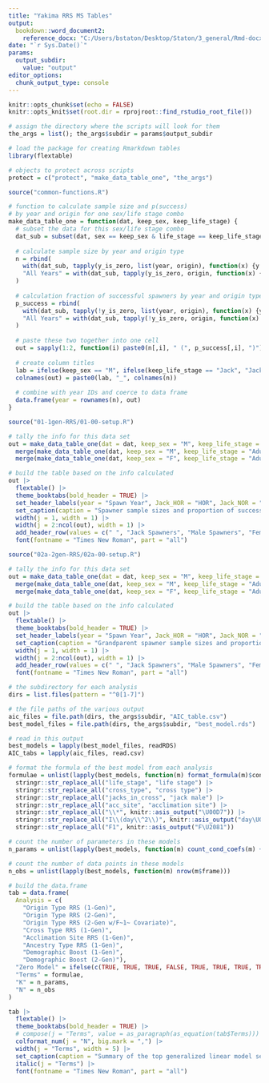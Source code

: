 ```yaml
---
title: "Yakima RRS MS Tables"
output: 
  bookdown::word_document2:
    reference_docx: "C:/Users/bstaton/Desktop/Staton/3_general/Rmd-docx-template/Rmd-docx-template-basic-TNR.docx"
date: "`r Sys.Date()`"
params:
  output_subdir: 
    value: "output"
editor_options: 
  chunk_output_type: console
---
```


```r
knitr::opts_chunk$set(echo = FALSE)
knitr::opts_knit$set(root.dir = rprojroot::find_rstudio_root_file())

# assign the directory where the scripts will look for them
the_args = list(); the_args$subdir = params$output_subdir

# load the package for creating Rmarkdown tables
library(flextable)

# objects to protect across scripts
protect = c("protect", "make_data_table_one", "the_args")
```

```r
source("common-functions.R")
```

```r
# function to calculate sample size and p(success)
# by year and origin for one sex/life stage combo
make_data_table_one = function(dat, keep_sex, keep_life_stage) {
  # subset the data for this sex/life stage combo
  dat_sub = subset(dat, sex == keep_sex & life_stage == keep_life_stage)
  
  # calculate sample size by year and origin type
  n = rbind(
    with(dat_sub, tapply(y_is_zero, list(year, origin), function(x) {y = length(x); prettyNum(y, big.mark = ",")})),
    "All Years" = with(dat_sub, tapply(y_is_zero, origin, function(x) {y = length(x); prettyNum(y, big.mark = ",")}))
  )
  
  # calculation fraction of successful spawners by year and origin type
  p_success = rbind(
    with(dat_sub, tapply(!y_is_zero, list(year, origin), function(x) {y = mean(x); msdown::percentize(y)})),
    "All Years" = with(dat_sub, tapply(!y_is_zero, origin, function(x) {y = mean(x); msdown::percentize(y)}))
  )
  
  # paste these two together into one cell
  out = sapply(1:2, function(i) paste0(n[,i], " (", p_success[,i], ")"))
  
  # create column titles
  lab = ifelse(keep_sex == "M", ifelse(keep_life_stage == "Jack", "Jack", "Male"), "Female")
  colnames(out) = paste0(lab, "_", colnames(n))
  
  # combine with year IDs and coerce to data frame
  data.frame(year = rownames(n), out)
}

```

```r
source("01-1gen-RRS/01-00-setup.R")

# tally the info for this data set
out = make_data_table_one(dat = dat, keep_sex = "M", keep_life_stage = "Jack") |> 
  merge(make_data_table_one(dat, keep_sex = "M", keep_life_stage = "Adult"), by = "year") |> 
  merge(make_data_table_one(dat, keep_sex = "F", keep_life_stage = "Adult"), by = "year")

# build the table based on the info calculated
out |> 
  flextable() |> 
  theme_booktabs(bold_header = TRUE) |> 
  set_header_labels(year = "Spawn Year", Jack_HOR = "HOR", Jack_NOR = "NOR", Male_HOR = "HOR", Male_NOR = "NOR", Female_HOR = "HOR", Female_NOR = "NOR") |> 
  set_caption(caption = "Spawner sample sizes and proportion of successful spawners for potential parents spawning naturally from spawn years 2007-2016. Hatchery-origin (HOR) and natural-origin (HOR) males, females, and jack males are presented separately.") |> 
  width(j = 1, width = 1) |> 
  width(j = 2:ncol(out), width = 1) |> 
  add_header_row(values = c(" ", "Jack Spawners", "Male Spawners", "Female Spawners"), colwidths = c(1,2,2,2)) |> 
  font(fontname = "Times New Roman", part = "all")
```

\newpage

```r
source("02a-2gen-RRS/02a-00-setup.R")

# tally the info for this data set
out = make_data_table_one(dat = dat, keep_sex = "M", keep_life_stage = "Jack") |> 
  merge(make_data_table_one(dat, keep_sex = "M", keep_life_stage = "Adult"), by = "year") |> 
  merge(make_data_table_one(dat, keep_sex = "F", keep_life_stage = "Adult"), by = "year")

# build the table based on the info calculated
out |> 
  flextable() |> 
  theme_booktabs(bold_header = TRUE) |> 
  set_header_labels(year = "Spawn Year", Jack_HOR = "HOR", Jack_NOR = "NOR", Male_HOR = "HOR", Male_NOR = "NOR", Female_HOR = "HOR", Female_NOR = "NOR") |> 
  set_caption(caption = "Grandparent spawner sample sizes and proportion of successful grandparent spawners from spawn years 2007-2011. Hatchery-origin (HOR) and natural-origin (HOR) males, females, and jack males are presented separately.") |> 
  width(j = 1, width = 1) |> 
  width(j = 2:ncol(out), width = 1) |> 
  add_header_row(values = c(" ", "Jack Spawners", "Male Spawners", "Female Spawners"), colwidths = c(1,2,2,2)) |> 
  font(fontname = "Times New Roman", part = "all")
```

\newpage

```r
# the subdirectory for each analysis
dirs = list.files(pattern = "^0[1-7]")

# the file paths of the various output
aic_files = file.path(dirs, the_args$subdir, "AIC_table.csv")
best_model_files = file.path(dirs, the_args$subdir, "best_model.rds")

# read in this output
best_models = lapply(best_model_files, readRDS)
AIC_tabs = lapply(aic_files, read.csv)

# format the formula of the best model from each analysis
formulae = unlist(lapply(best_models, function(m) format_formula(m)$cond)) |> 
  stringr::str_replace_all("life_stage", "life stage") |> 
  stringr::str_replace_all("cross_type", "cross type") |> 
  stringr::str_replace_all("jacks_in_cross", "jack male") |> 
  stringr::str_replace_all("acc_site", "acclimation site") |> 
  stringr::str_replace_all("\\*", knitr::asis_output("\U00D7")) |> 
  stringr::str_replace_all("I\\(day\\^2\\)", knitr::asis_output("day\U00B2")) |> 
  stringr::str_replace_all("F1", knitr::asis_output("F\U2081"))

# count the number of parameters in these models
n_params = unlist(lapply(best_models, function(m) count_cond_coefs(m) + count_zi_coefs(m) + 1))

# count the number of data points in these models
n_obs = unlist(lapply(best_models, function(m) nrow(m$frame))) 

# build the data.frame
tab = data.frame(
  Analysis = c(
    "Origin Type RRS (1-Gen)",
    "Origin Type RRS (2-Gen)",
    "Origin Type RRS (2-Gen w/F~1~ Covariate)",
    "Cross Type RRS (1-Gen)",
    "Acclimation Site RRS (1-Gen)",
    "Ancestry Type RRS (1-Gen)",
    "Demographic Boost (1-Gen)",
    "Demographic Boost (2-Gen)"),
  "Zero Model" = ifelse(c(TRUE, TRUE, TRUE, FALSE, TRUE, TRUE, TRUE, TRUE), "Yes", "No"),
  "Terms" = formulae,
  "K" = n_params,
  "N" = n_obs
)
```

```r
tab |> 
  flextable() |> 
  theme_booktabs(bold_header = TRUE) |> 
  # compose(j = "Terms", value = as_paragraph(as_equation(tab$Terms))) |>
  colformat_num(j = "N", big.mark = ",") |> 
  width(j = "Terms", width = 5) |> 
  set_caption(caption = "Summary of the top generalized linear model selected by AIC for each analysis. Models that have a zero model included identical terms in the conditional and zero submodels. K is the number of parameters and N is the number of observations.") |> 
  italic(j = "Terms") |> 
  font(fontname = "Times New Roman", part = "all")
```
